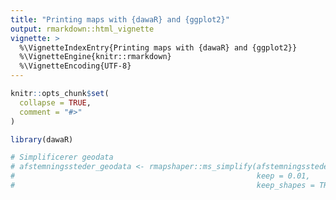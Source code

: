 ```yaml
---
title: "Printing maps with {dawaR} and {ggplot2}"
output: rmarkdown::html_vignette
vignette: >
  %\VignetteIndexEntry{Printing maps with {dawaR} and {ggplot2}}
  %\VignetteEngine{knitr::rmarkdown}
  %\VignetteEncoding{UTF-8}
---
```


```r
knitr::opts_chunk$set(
  collapse = TRUE,
  comment = "#>"
)
```

```r
library(dawaR)
```

```r
# Simplificerer geodata
# afstemningssteder_geodata <- rmapshaper::ms_simplify(afstemningssteder_geodata,
#                                                      keep = 0.01,
#                                                      keep_shapes = TRUE)
```
